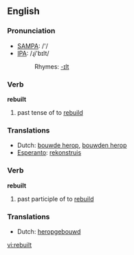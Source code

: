 ==English==

===Pronunciation===
*[[w:SAMPA|SAMPA]]: /'/
*[[w:IPA|IPA]]: /ɻi'bɪlt/
*:Rhymes: [[Rhymes:English:-ɪlt|-ɪlt]]

===Verb===
'''rebuilt'''

# past tense of to [[rebuild]]

===Translations===
*Dutch: [[bouwde herop]], [[bouwden herop]]
*[[Esperanto]]: [[rekonstruis]]

===Verb===
'''rebuilt'''

# past participle of to [[rebuild]]

===Translations===
*Dutch: [[heropgebouwd]]

[[vi:rebuilt]]